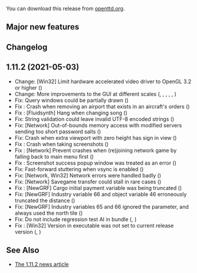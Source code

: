 {{en/-}}
{{en/Archive/OpenTTD/Navigation}}

{{en/Archive/OpenTTD/NaviPrevNext|prev=en/Archive/OpenTTD/OpenTTD 1.11.1|next=en/Archive/OpenTTD/OpenTTD 12.0-beta1|date=2021-05-03}}

You can download this release from [https://cdn.openttd.org/openttd-releases/ openttd.org].

==Major new features==

==Changelog==

==1.11.2 (2021-05-03)==
*Change: [Win32] Limit hardware accelerated video driver to OpenGL 3.2 or higher ({{en/GHIssue|9077}})
*Change: More improvements to the GUI at different scales ({{en/GHIssue|9075}}, {{en/GHIssue|9102}}, {{en/GHIssue|9107}}, {{en/GHIssue|9133}}, {{en/GHIssue|9174}}, {{en/GHIssue|9183}})
*Fix: Query windows could be partially drawn ({{en/GHIssue|9184}})
*Fix {{en/GHIssue|9113}}: Crash when removing an airport that exists in an aircraft's orders ({{en/GHIssue|9182}})
*Fix {{en/GHIssue|9117}}: [Fluidsynth] Hang when changing song ({{en/GHIssue|9181}})
*Fix: String validation could leave invalid UTF-8 encoded strings ({{en/GHIssue|9096}})
*Fix: [Network] Out-of-bounds memory access with modified servers sending too short password salts ({{en/GHIssue|9176}})
*Fix: Crash when extra viewport with zero height has sign in view ({{en/GHIssue|9175}})
*Fix {{en/GHIssue|9147}}: Crash when taking screenshots ({{en/GHIssue|9169}})
*Fix {{en/GHIssue|6598}}: [Network] Prevent crashes when (re)joining network game by falling back to main menu first ({{en/GHIssue|9163}})
*Fix {{en/GHIssue|9152}}: Screenshot success popup window was treated as an error ({{en/GHIssue|9159}})
*Fix: Fast-forward stuttering when vsync is enabled ({{en/GHIssue|9140}})
*Fix: [Network, Win32] Network errors were handled badly ({{en/GHIssue|9116}})
*Fix: [Network] Savegame transfer could stall in rare cases ({{en/GHIssue|9106}})
*Fix {{en/GHIssue|9097}}: [NewGRF] Cargo initial payment variable was being truncated ({{en/GHIssue|9098}})
*Fix: [NewGRF] Industry variable 66 and object variable 46 erroneously truncated the distance ({{en/GHIssue|9088}})
*Fix: [NewGRF] Industry variables 65 and 66 ignored the parameter, and always used the north tile ({{en/GHIssue|9088}})
*Fix: Do not include regression test AI in bundle ({{en/GHIssue|9068}}, {{en/GHIssue|9164}})
*Fix {{en/GHIssue|9062}}: [Win32] Version in executable was not set to current release version ({{en/GHIssue|9066}}, {{en/GHIssue|9154}})

==See Also==
*[https://www.openttd.org/news/2021/05/03/openttd-1-11-2 The 1.11.2 news article]
